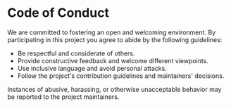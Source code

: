 # Code of Conduct

We are committed to fostering an open and welcoming environment. By participating in this project you agree to abide by the following guidelines:

- Be respectful and considerate of others.
- Provide constructive feedback and welcome different viewpoints.
- Use inclusive language and avoid personal attacks.
- Follow the project's contribution guidelines and maintainers' decisions.

Instances of abusive, harassing, or otherwise unacceptable behavior may be reported to the project maintainers.
